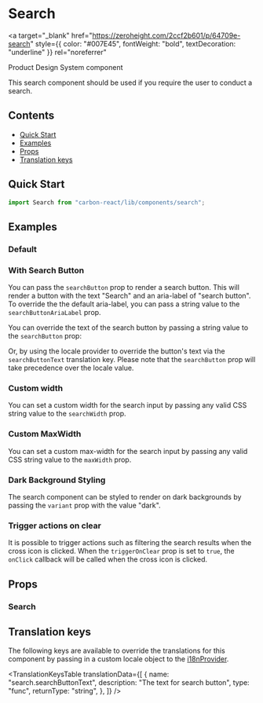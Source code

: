 

<Meta of={SearchStories} />

# Search

<a
  target="_blank"
  href="https://zeroheight.com/2ccf2b601/p/64709e-search"
  style={{ color: "#007E45", fontWeight: "bold", textDecoration: "underline" }}
  rel="noreferrer"
>
  Product Design System component
</a>

This search component should be used if you require the user to conduct a search.

## Contents

- [Quick Start](#quick-start)
- [Examples](#examples)
- [Props](#props)
- [Translation keys](#translation-keys)

## Quick Start

```javascript
import Search from "carbon-react/lib/components/search";
```

## Examples

### Default

<Canvas of={SearchStories.Default} />

### With Search Button

You can pass the `searchButton` prop to render a search button.
This will render a button with the text "Search" and an aria-label of "search button".
To override the the default aria-label, you can pass a string value to the `searchButtonAriaLabel` prop.

<Canvas of={SearchStories.WithSearchButton} />

You can override the text of the search button by passing a string value to the `searchButton` prop:


<Canvas of={SearchStories.WithSearchButtonPropTextOverride} />

Or, by using the locale provider to override the button's text via the `searchButtonText` translation key.
Please note that the `searchButton` prop will take precedence over the locale value.

<Canvas of={SearchStories.WithSearchButtonLocaleOverride} />

### Custom width

You can set a custom width for the search input by passing any valid CSS string value to the `searchWidth` prop.

<Canvas of={SearchStories.CustomWidth} />

### Custom MaxWidth

You can set a custom max-width for the search input by passing any valid CSS string value to the `maxWidth` prop.

<Canvas of={SearchStories.WithCustomMaxWidth} />

### Dark Background Styling

The search component can be styled to render on dark backgrounds by passing the `variant` prop with the value "dark".

<Canvas of={SearchStories.WithAltStyling} />

### Trigger actions on clear

It is possible to trigger actions such as filtering the search results when the cross icon is clicked.
When the `triggerOnClear` prop is set to `true`, the `onClick` callback will be called when the cross icon is clicked.

<Canvas of={SearchStories.TriggerOnClear} />

## Props

### Search

<ArgTypes of={SearchStories} />

## Translation keys

The following keys are available to override the translations for this component by passing in a custom locale object
to the [i18nProvider](../?path=/docs/documentation-i18n--docs).

<TranslationKeysTable
  translationData={[
    {
      name: "search.searchButtonText",
      description: "The text for search button",
      type: "func",
      returnType: "string",
    },
  ]}
/>
